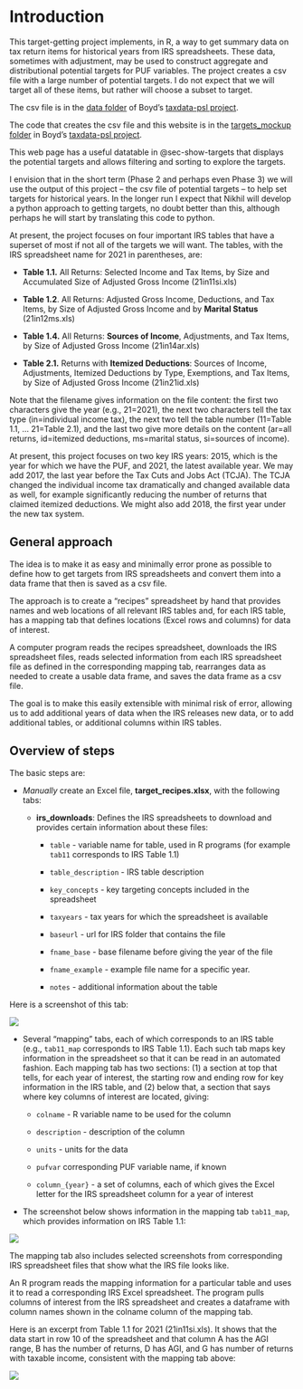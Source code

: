 # Introduction

This target-getting project implements, in R, a way to get summary data on tax return items for historical years from IRS spreadsheets. These data, sometimes with adjustment, may be used to construct aggregate and distributional potential targets for PUF variables. The project creates a csv file with a large number of potential targets. I do not expect that we will target all of these items, but rather will choose a subset to target.

The csv file is in the [data folder](https://github.com/donboyd5/taxdata-psl/tree/main/data) of Boyd's [taxdata-psl project](https://github.com/donboyd5/taxdata-psl/tree/main).

The code that creates the csv file and this website is in the [targets_mockup folder](https://github.com/donboyd5/taxdata-psl/tree/main/targets_mockup) in Boyd's [taxdata-psl project](https://github.com/donboyd5/taxdata-psl/tree/main).

This web page has a useful datatable in @sec-show-targets that displays the potential targets and allows filtering and sorting to explore the targets.

I envision that in the short term (Phase 2 and perhaps even Phase 3) we will use the output of this project – the csv file of potential targets – to help set targets for historical years. In the longer run I expect that Nikhil will develop a python approach to getting targets, no doubt better than this, although perhaps he will start by translating this code to python.

At present, the project focuses on four important IRS tables that have a superset of most if not all of the targets we will want. The tables, with the IRS spreadsheet name for 2021 in parentheses, are:

-   **Table 1.1.** All Returns: Selected Income and Tax Items, by Size and Accumulated Size of Adjusted Gross Income (21in11si.xls)

-   **Table 1.2**. All Returns: Adjusted Gross Income, Deductions, and Tax Items, by Size of Adjusted Gross Income and by **Marital Status** (21in12ms.xls)

-   **Table 1.4.** All Returns: **Sources of Income**, Adjustments, and Tax Items, by Size of Adjusted Gross Income (21in14ar.xls)

-   **Table 2.1.** Returns with **Itemized Deductions**: Sources of Income, Adjustments, Itemized Deductions by Type, Exemptions, and Tax Items, by Size of Adjusted Gross Income (21in21id.xls)

Note that the filename gives information on the file content: the first two characters give the year (e.g., 21=2021), the next two characters tell the tax type (in=individual income tax), the next two tell the table number (11=Table 1.1, ... 21=Table 2.1), and the last two give more details on the content (ar=all returns, id=itemized deductions, ms=marital status, si=sources of income).

At present, this project focuses on two key IRS years: 2015, which is the year for which we have the PUF, and 2021, the latest available year. We may add 2017, the last year before the Tax Cuts and Jobs Act (TCJA). The TCJA changed the individual income tax dramatically and changed available data as well, for example significantly reducing the number of returns that claimed itemized deductions. We might also add 2018, the first year under the new tax system.

## General approach

The idea is to make it as easy and minimally error prone as possible to define how to get targets from IRS spreadsheets and convert them into a data frame that then is saved as a csv file.

The approach is to create a "recipes" spreadsheet by hand that provides names and web locations of all relevant IRS tables and, for each IRS table, has a mapping tab that defines locations (Excel rows and columns) for data of interest.

A computer program reads the recipes spreadsheet, downloads the IRS spreadsheet files, reads selected information from each IRS spreadsheet file as defined in the corresponding mapping tab, rearranges data as needed to create a usable data frame, and saves the data frame as a csv file.

The goal is to make this easily extensible with minimal risk of error, allowing us to add additional years of data when the IRS releases new data, or to add additional tables, or additional columns within IRS tables.

## Overview of steps

The basic steps are:

-   *Manually* create an Excel file, **target_recipes.xlsx**, with the following tabs:

    -   **irs_downloads**: Defines the IRS spreadsheets to download and provides certain information about these files:

        -   `table` - variable name for table, used in R programs (for example `tab11` corresponds to IRS Table 1.1)

        -   `table_description` - IRS table description

        -   `key_concepts` - key targeting concepts included in the spreadsheet

        -   `taxyears` - tax years for which the spreadsheet is available

        -   `baseurl` - url for IRS folder that contains the file

        -   `fname_base` - base filename before giving the year of the file

        -   `fname_example` - example file name for a specific year.

        -   `notes` - additional information about the table

Here is a screenshot of this tab:

![](images/clipboard-2883034879.png)

-   Several "mapping" tabs, each of which corresponds to an IRS table (e.g., `tab11_map` corresponds to IRS Table 1.1). Each such tab maps key information in the spreadsheet so that it can be read in an automated fashion. Each mapping tab has two sections: (1) a section at top that tells, for each year of interest, the starting row and ending row for key information in the IRS table, and (2) below that, a section that says where key columns of interest are located, giving:

    -   `colname` - R variable name to be used for the column

    -   `description` - description of the column

    -   `units` - units for the data

    -   `pufvar` corresponding PUF variable name, if known

    -   `column_{year}` - a set of columns, each of which gives the Excel letter for the IRS spreadsheet column for a year of interest

-   The screenshot below shows information in the mapping tab `tab11_map`, which provides information on IRS Table 1.1:

![](images/clipboard-1877344609.png)

The mapping tab also includes selected screenshots from corresponding IRS spreadsheet files that show what the IRS file looks like.

An R program reads the mapping information for a particular table and uses it to read a corresponding IRS Excel spreadsheet. The program pulls columns of interest from the IRS spreadsheet and creates a dataframe with column names shown in the colname column of the mapping tab.

Here is an excerpt from Table 1.1 for 2021 (21in11si.xls). It shows that the data start in row 10 of the spreadsheet and that column A has the AGI range, B has the number of returns, D has AGI, and G has number of returns with taxable income, consistent with the mapping tab above:

![](images/clipboard-1681514924.png)
